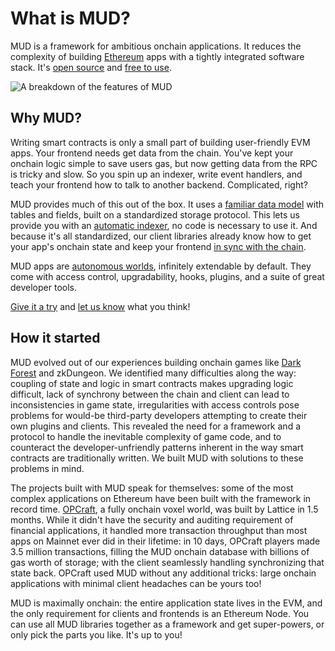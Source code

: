 # What is MUD?

MUD is a framework for ambitious onchain applications. It reduces the complexity of building [Ethereum](https://ethereum.org/) apps with a tightly integrated software stack. It's [open source](https://github.com/latticexyz/mud) and [free to use](https://github.com/latticexyz/mud/blob/main/LICENSE).

![A breakdown of the features of MUD](/images/bento.png)

## Why MUD?

Writing smart contracts is only a small part of building user-friendly EVM apps. Your frontend needs get data from the chain. You've kept your onchain logic simple to save users gas, but now getting data from the RPC is tricky and slow. So you spin up an indexer, write event handlers, and teach your frontend how to talk to another backend. Complicated, right?

MUD provides much of this out of the box. It uses a [familiar data model](/store/data-model) with tables and fields, built on a standardized storage protocol. This lets us provide you with an [automatic indexer](/services/indexer), no code is necessary to use it. And because it's all standardized, our client libraries already know how to get your app's onchain state and keep your frontend [in sync with the chain](/guides/replicating-onchain-state).

MUD apps are [autonomous worlds](https://0xparc.org/blog/autonomous-worlds), infinitely extendable by default. They come with access control, upgradability, hooks, plugins, and a suite of great developer tools.

[Give it a try](/quickstart) and [let us know](https://lattice.xyz/discord) what you think!

## How it started

MUD evolved out of our experiences building onchain games like [Dark Forest](https://zkga.me/) and zkDungeon. We identified many difficulties along the way: coupling of state and logic in smart contracts makes upgrading logic difficult, lack of synchrony between the chain and client can lead to inconsistencies in game state, irregularities with access controls pose problems for would-be third-party developers attempting to create their own plugins and clients. This revealed the need for a framework and a protocol to handle the inevitable complexity of game code, and to counteract the developer-unfriendly patterns inherent in the way smart contracts are traditionally written. We built MUD with solutions to these problems in mind.

The projects built with MUD speak for themselves: some of the most complex applications on Ethereum have been built with the framework in record time. [OPCraft](https://opcraft.mud.dev/), a fully onchain voxel world, was built by Lattice in 1.5 months. While it didn't have the security and auditing requirement of financial applications, it handled more transaction throughput than most apps on Mainnet ever did in their lifetime: in 10 days, OPCraft players made 3.5 million transactions, filling the MUD onchain database with billions of gas worth of storage; with the client seamlessly handling synchronizing that state back. OPCraft used MUD without any additional tricks: large onchain applications with minimal client headaches can be yours too!

MUD is maximally onchain: the entire application state lives in the EVM, and the only requirement for clients and frontends is an Ethereum Node. You can use all MUD libraries together as a framework and get super-powers, or only pick the parts you like. It's up to you!
